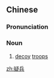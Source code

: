 ==Chinese==
{{zh-forms}}

===Pronunciation===
{{zh-pron
|m=yíbīng
|cat=n
}}

===Noun===
{{zh-noun}}

# {{lb|zh|archaic}} [[decoy]] [[troop]]s

[[zh:疑兵]]